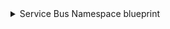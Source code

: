 <details>

<summary> Service Bus Namespace blueprint </summary>

```json showLineNumbers
{
  "identifier": "azureServiceBusNamespace",
  "title": "Service Bus Namespace",
  "icon": "Azure",
  "schema": {
    "properties": {
      "location": {
        "title": "Location",
        "type": "string",
        "icon": "Home"
      },
      "type": {
        "title": "Type",
        "type": "string",
        "icon": "Microservice"
      },
      "sku": {
        "title": "SKU",
        "type": "object",
        "icon": "Settings"
      },
      "provisioningState": {
        "title": "Provisioning State",
        "type": "string"
      },
      "status": {
        "title": "Status",
        "type": "string"
      },
      "createdAt": {
        "title": "Created At",
        "type": "string",
        "format": "date-time"
      },
      "updatedAt": {
        "title": "Updated At",
        "type": "string",
        "format": "date-time"
      },
      "serviceBusEndpoint": {
        "title": "Service Bus Endpoint",
        "type": "string",
        "format": "url"
      },
      "metricId": {
        "title": "Metric ID",
        "type": "string"
      },
      "tags": {
        "title": "Tags",
        "type": "object"
      }
    },
    "required": []
  },
  "mirrorProperties": {},
  "calculationProperties": {},
  "aggregationProperties": {},
  "relations": {
    "resource_group": {
      "title": "Resource Group",
      "target": "azureResourceGroup",
      "required": false,
      "many": false
    }
  }
}
```

</details>


